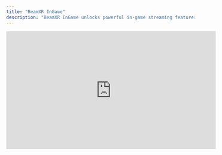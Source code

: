 ```yaml
---
title: "BeamXR InGame"
description: "BeamXR InGame unlocks powerful in-game streaming features — but it needs to be installed by the **game developer**."
---
```


<iframe width="560" height="315" src="https://www.youtube.com/embed/QvyS8hOLjIs?si=XnLqh9fnrdxqi8Rf" title="YouTube video player" frameborder="0" allow="accelerometer; autoplay; clipboard-write; encrypted-media; gyroscope; picture-in-picture; web-share" referrerpolicy="strict-origin-when-cross-origin" allowfullscreen />

---

## For Players

When your favourite game integrates the BeamXR InGame SDK, you get:

- **Cinematic Camera Controls** – Switch between multiple in-game angles for smooth, professional-looking streams
- **Optimised Performance** – Native integration means less system load and better stream quality
- **No Mic Issues** – Audio is handled directly in-game, so it works flawlessly
- **Capture Key Moments** – Record, clip, and share without leaving the experience
- **Built-In Stream UI** – Access everything you need without relying on external apps

🙋‍♀️ Want your favourite game to support it? Tell the devs and point them to [docs.beamxr.io](https://docs.beamxr.io)

## For Developers

BeamXR InGame gives you full control over how your game is streamed, shared, and experienced — with minimal setup.

- ⚡ **Ultra-Low Latency**\
  Experience near-instant responsiveness for seamless VR interactions and viewer sync.
- 🎯 **Minimal FPS Impact**\
  Optimised for performance — far less overhead than Quest casting or native recording.
- 🧍‍♂️ **Standalone & PCVR Compatible**\
  Works across Meta Quest headsets and PCVR setups out of the box.
- 🧩 **Simple Unity Integration**\
  Plug-and-play Unity SDK built for devs — with **Unreal Engine support coming later this year**.
- 📊 **Comprehensive Analytics**\
  Automatically capture session recordings and deep gameplay insights for QA or user research.
- 💾 **Local Recording Support**\
  Store high-quality local recordings directly on the device.
- 🎬 **Customisable Stream Control**\
  Use our **Director Kit** for built-in stream and camera controls, or build your own with full flexibility.
- 📘 [Get started with the SDK](https://docs.beamxr.io)

---

BeamXR InGame creates the best experience for both streamers and viewers — and helps your game become more discoverable through shareable, high-quality content.